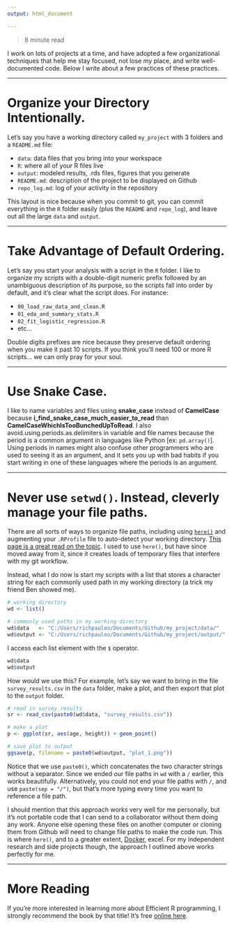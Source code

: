 ```yaml
---
output: html_document

---
```


> 8 minute read

I work on lots of projects at a time, and have adopted a few organizational techniques that help me stay focused, not lose my place, and write well-documented code. Below I write about a few practices of these practices.  

***  

# Organize your Directory Intentionally.

Let's say you have a working directory called `my_project` with 3 folders and a `README.md` file:  

* `data`: data files that you bring into your workspace  
* `R`: where all of your R files live  
* `output`: modeled results, .rds files, figures that you generate  
* `README.md`: description of the project to be displayed on Github  
* `repo_log.md`: log of your activity in the repository  

This layout is nice because when you commit to git, you can commit everything in the `R` folder easily (plus the `README` and `repo_log`), and leave out all the large `data` and `output`.  

***  

# Take Advantage of Default Ordering. 

Let's say you start your analysis with a script in the `R` folder. I like to organize my scripts with a double-digit numeric prefix followed by an unambiguous description of its purpose, so the scripts fall into order by default, and it's clear what the script does. For instance:  

* `00_load_raw_data_and_clean.R`  
* `01_eda_and_summary_stats.R`  
* `02_fit_logistic_regression.R`  
* etc...  

Double digits prefixes are nice because they preserve default ordering when you make it past 10 scripts. If you think you'll need 100 or more R scripts... we can only pray for your soul.  


***  

# Use Snake Case.  

I like to name variables and files using **snake_case** instead of **CamelCase** because **i_find_snake_case_much_easier_to_read** than **CamelCaseWhichIsTooBunchedUpToRead**. I also  avoid.using.periods.as.delimiters in variable and file names because the period is a common argument in languages like Python [ex: `pd.array()`]. Using periods in names might also confuse other programmers who are used to seeing it as an argument, and it sets you up with bad habits if you start writing in one of these languages where the periods is an argument.  


***  

# Never use `setwd()`. Instead, cleverly manage your file paths.

There are all sorts of ways to organize file paths, including using [`here()`](https://github.com/jennybc/here_here) and augmenting your `.RProfile` file to auto-detect your working directory. [This page is a great read on the topic](https://www.tidyverse.org/articles/2017/12/workflow-vs-script/). I used to use `here()`, but have since moved away from it, since it creates loads of temporary files that interfere with my git workflow.  

Instead, what I do now is start my scripts with a list that stores a character string for each commonly used path in my working directory (a trick my friend Ben showed me).  

```r
# working directory
wd <- list()

# commonly used paths in my working directory
wd$data   <- "C:/Users/richpauloo/Documents/Github/my_project/data/"
wd$output <- "C:/Users/richpauloo/Documents/Github/my_project/output/"
```


I access each list element with the `$` operator. 
```r
wd$data
wd$output
```
 

How would we use this? For example, let's say we want to bring in the file `survey_results.csv` in the `data` folder, make a plot, and then export that plot to the `output` folder. 
```r
# read in survey results
sr <- read_csv(paste0(wd$data, "survey_results.csv"))

# make a plot
p <- ggplot(sr, aes(age, height)) + geom_point()

# save plot to output
ggsave(p, filename = paste0(wd$output, "plot_1.png"))
```

Notice that we use `paste0()`, which concatenates the two character strings without a separator. Since we ended our file paths in `wd` with a `/` earlier, this works beautifully. Alternatively, you could not end your file paths with `/`, and use `paste(sep = "/")`, but that's more typing every time you want to reference a file path.  

I should mention that this approach works very well for me personally, but it's not portable code that I can send to a collaborator without them doing any work. Anyone else opening these files on another computer or cloning them from Github will need to change file paths to make the code run. This is where `here()`, and to a greater extent, [Docker](https://ropenscilabs.github.io/r-docker-tutorial/), excel. For my independent research and side projects though, the approach I outlined above works perfectly for me.  

***  

# More Reading

If you're more interested in learning more about Efficient R programming, I strongly recommend the book by that title! It's free [online here](https://csgillespie.github.io/efficientR/).  

